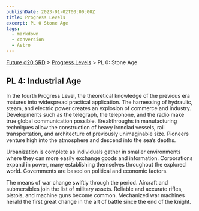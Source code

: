 ```yaml
---
publishDate: 2023-01-02T00:00:00Z
title: Progress Levels
excerpt: PL 0 Stone Age
tags:
  - markdown
  - conversion
  - Astro
---
```






[Future d20 SRD](/#futureD20) > [Progress Levels](future-d20-srd-progress-levels-index) > PL 0: Stone Age




## PL 4: Industrial Age


In the fourth Progress Level, the theoretical knowledge of the previous era matures into widespread practical application. The harnessing of hydraulic, steam, and electric power creates an explosion of commerce and industry. Developments such as the telegraph, the telephone, and the radio make true global communication possible. Breakthroughs in manufacturing techniques allow the construction of heavy ironclad vessels, rail transportation, and architecture of previously unimaginable size. Pioneers venture high into the atmosphere and descend into the sea’s depths.


Urbanization is complete as individuals gather in smaller environments where they can more easily exchange goods and information. Corporations expand in power, many establishing themselves throughout the explored world. Governments are based on political and economic factors.


The means of war change swiftly through the period. Aircraft and submersibles join the list of military assets. Reliable and accurate rifles, pistols, and machine guns become common. Mechanized war machines herald the first great change in the art of battle since the end of the knight.



